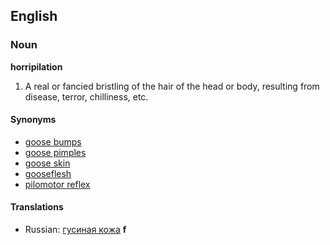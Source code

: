 ==English==

===Noun===

'''horripilation'''

#A real or fancied bristling of the hair of the head or body, resulting from disease, terror, chilliness, etc.

====Synonyms====
*[[goose bumps]]
*[[goose pimples]]
*[[goose skin]]
*[[gooseflesh]]
*[[pilomotor reflex]]

====Translations====
*Russian: [[гусиная кожа]] '''f'''